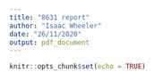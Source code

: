 ```yaml
---
title: "8631 report"
author: "Isaac Wheeler"
date: "26/11/2020"
output: pdf_document
---
```


```r
knitr::opts_chunk$set(echo = TRUE)
```


